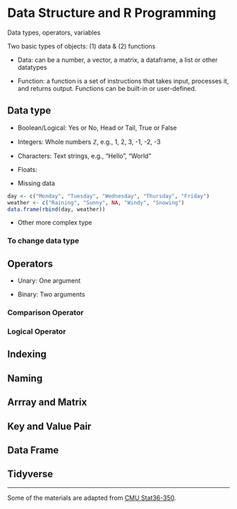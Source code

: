 # Data Structure and R Programming

Data types, operators, variables

Two basic types of objects: (1) data & (2) functions

* Data: can be a number, a vector, a matrix, a dataframe, a list or other datatypes

* Function: a function is a set of instructions that takes input, processes it, and returns output. Functions can be built-in or user-defined.

## Data type

* Boolean/Logical: Yes or No, Head or Tail, True or False

* Integers: Whole numbers $\mathbb{Z}$, e.g., 1, 2, 3, -1, -2, -3

* Characters: Text strings, e.g., "Hello", "World"

* Floats: 

* Missing data

```r
day <- c("Monday", "Tuesday", "Wednesday", "Thursday", "Friday")
weather <- c("Raining", "Sunny", NA, "Windy", "Snowing")
data.frame(rbind(day, weather))
```

* Other more complex type


### To change data type



## Operators 

+ Unary: One argument

+ Binary: Two arguments

### Comparison Operator

### Logical Operator

## Indexing

## Naming

## Arrray and Matrix

## Key and Value Pair

## Data Frame

## Tidyverse 


------------------------------------------------------------------------

Some of the materials are adapted from [CMU Stat36-350](https://www.stat.cmu.edu/~ryantibs/statcomp/).

